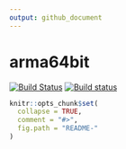 ```yaml
---
output: github_document
---
```


# arma64bit

[![Build Status](https://travis-ci.org/gvegayon/arma64bit.svg?branch=master)](https://travis-ci.org/gvegayon/arma64bit)
[![Build status](https://ci.appveyor.com/api/projects/status/peavy3c38yx38l09/branch/master?svg=true)](https://ci.appveyor.com/project/gvegayon/arma64bit/branch/master)


```r
knitr::opts_chunk$set(
  collapse = TRUE,
  comment = "#>",
  fig.path = "README-"
)
```
